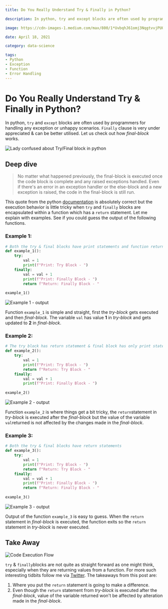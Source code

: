 ```yaml
---
title: Do You Really Understand Try & Finally in Python?

description: In python, try and except blocks are often used by programmers for handling any exception or unhappy scenarios. Finally clause is very...

image: https://cdn-images-1.medium.com/max/800/1*UvbqhJ61omj3NqgtvvjPUQ.jpeg

date: April 18, 2021

category: data-science

tags:
- Python
- Exception
- Function
- Error Handling
---
```


# Do You Really Understand Try & Finally in Python?

In python, `try` and `except` blocks are often used by programmers for handling any exception or unhappy scenarios. `Finally` clause is very under appreciated & can be better utilised. Let us check out how *final-block* works. 

![Lady confused about Try/Final block in python](https://cdn-images-1.medium.com/max/800/1*UvbqhJ61omj3NqgtvvjPUQ.jpeg)

## **Deep dive**

> No matter what happened previously, the final-block is executed once
> the code block is complete and any raised exceptions handled. Even if
> there's an error in an exception handler or the else-block and a new
> exception is raised, the code in the final-block is still run.

This quote from the python
[documentation](https://docs.python.org/2.5/whatsnew/pep-341.html) is absolutely correct but the execution behavior is
little tricky when `try` and
`finally` blocks are encapsulated within
a function which has a `return`
statement. Let me explain with examples. See if you could guess the
output of the following functions.

### Example 1: 

```python
# Both the try & final blocks have print statements and function returns value from final-block
def example_1():
    try:
        val = 1
        print(f"Print: Try Block - ")
    finally:
        val = val + 1
        print(f"Print: Finally Block - ")
        return f"Return: Finally Block - "
    
example_1()
```

![Example 1 - output](https://cdn-images-1.medium.com/max/800/1*IT65Lt1_FIKBxRuzXnXgnA.png)

Function `example_1` is simple and
straight, first the *try-block* gets executed and then *final-block*.
The variable `val` has value **1** in
*try-block* and gets updated to **2** in *final-block*.


### Example 2:

```python
# The try block has return statement & final block has only print statement
def example_2():
    try:
        val = 1
        print(f"Print: Try Block - ")
        return f"Return: Try Block - "
    finally:
        val = val + 1
        print(f"Print: Finally Block - ")
        
example_2()
```

![Example 2 - output](https://cdn-images-1.medium.com/max/800/1*sbi8YhzY3cIbC3g6-YMaBg.png)

Function `example_2` is where things get
a bit tricky, the `return`statement in
*try-block* is executed after the *final-block* but the value of the
variable `val`returned is not affected
by the changes made in the *final-block*.

### Example 3:

```python
# Both the try & final blocks have return statements
def example_3():
    try:
        val = 1
        print(f"Print: Try Block - ")
        return f"Return: Try Block - "
    finally:
        val = val + 1
        print(f"Print: Finally Block - ")
        return f"Return: Finally Block - "
    
example_3()
```

![Example 3 - output](https://cdn-images-1.medium.com/max/800/1*IT65Lt1_FIKBxRuzXnXgnA.png)

Output of the function `example_3` is
easy to guess. When the `return`
statement in *final-block* is executed, the function exits so the
`return` statement in *try-block* is
never executed.

## Take Away


![Code Execution Flow](https://cdn-images-1.medium.com/max/1200/1*T76_KalEnpWcITKquwzKpQ.png)

`try` & `finally`blocks are not quite as straight forward as one might
think, especially when they are returning values from a function. For
more such interesting tidbits follow me via
[Twitter](https://twitter.com/6aravind). The takeaways from this post are:

1.  Where you put the `return`
    statement is going to make a difference.
2.  Even though the `return` statement
    from *try-block* is executed after the *final-block*, value of the
    variable returned won't be affected by alteration made in the
    *final-block*.
